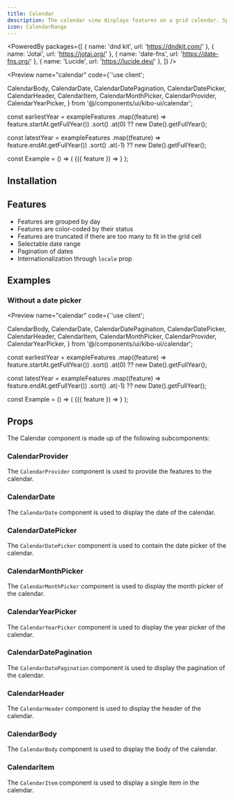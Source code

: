 ```yaml
---
title: Calendar
description: The calendar view displays features on a grid calendar. Specifically it shows the end date of each feature, and groups features by day.
icon: CalendarRange
---
```



<PoweredBy packages={[
  { name: 'dnd kit', url: 'https://dndkit.com/' },
  { name: 'Jotai', url: 'https://jotai.org/' },
  { name: 'date-fns', url: 'https://date-fns.org/' },
  { name: 'Lucide', url: 'https://lucide.dev/' },
]} />

<Preview name="calendar" code={`'use client';

  CalendarBody,
  CalendarDate,
  CalendarDatePagination,
  CalendarDatePicker,
  CalendarHeader,
  CalendarItem,
  CalendarMonthPicker,
  CalendarProvider,
  CalendarYearPicker,
} from '@/components/ui/kibo-ui/calendar';

const earliestYear =
  exampleFeatures
    .map((feature) => feature.startAt.getFullYear())
    .sort()
    .at(0) ?? new Date().getFullYear();

const latestYear =
  exampleFeatures
    .map((feature) => feature.endAt.getFullYear())
    .sort()
    .at(-1) ?? new Date().getFullYear();

const Example = () => (
  <CalendarProvider>
    <CalendarDate>
      <CalendarDatePicker>
        <CalendarMonthPicker />
        <CalendarYearPicker start={earliestYear} end={latestYear} />
      </CalendarDatePicker>
      <CalendarDatePagination />
    </CalendarDate>
    <CalendarHeader />
    <CalendarBody features={exampleFeatures}>
      {({ feature }) => <CalendarItem key={feature.id} feature={feature} />}
    </CalendarBody>
  </CalendarProvider>
);


## Installation

<Installer packageName="calendar" />

## Features

- Features are grouped by day
- Features are color-coded by their status
- Features are truncated if there are too many to fit in the grid cell
- Selectable date range
- Pagination of dates
- Internationalization through `locale` prop

## Examples

### Without a date picker

<Preview name="calendar" code={`'use client';

  CalendarBody,
  CalendarDate,
  CalendarDatePagination,
  CalendarDatePicker,
  CalendarHeader,
  CalendarItem,
  CalendarMonthPicker,
  CalendarProvider,
  CalendarYearPicker,
} from '@/components/ui/kibo-ui/calendar';

const earliestYear =
  exampleFeatures
    .map((feature) => feature.startAt.getFullYear())
    .sort()
    .at(0) ?? new Date().getFullYear();

const latestYear =
  exampleFeatures
    .map((feature) => feature.endAt.getFullYear())
    .sort()
    .at(-1) ?? new Date().getFullYear();

const Example = () => (
  <CalendarProvider>
    <CalendarHeader />
    <CalendarBody features={exampleFeatures}>
      {({ feature }) => <CalendarItem key={feature.id} feature={feature} />}
    </CalendarBody>
  </CalendarProvider>
);


## Props

The Calendar component is made up of the following subcomponents:

### CalendarProvider

The `CalendarProvider` component is used to provide the features to the calendar.

<AutoTypeTable path="node_modules/@repo/calendar/index.tsx" name="CalendarProviderProps" />

### CalendarDate

The `CalendarDate` component is used to display the date of the calendar.

<AutoTypeTable path="node_modules/@repo/calendar/index.tsx" name="CalendarDateProps" />

### CalendarDatePicker

The `CalendarDatePicker` component is used to contain the date picker of the calendar.

<AutoTypeTable path="node_modules/@repo/calendar/index.tsx" name="CalendarDatePickerProps" />

### CalendarMonthPicker

The `CalendarMonthPicker` component is used to display the month picker of the calendar.

<AutoTypeTable path="node_modules/@repo/calendar/index.tsx" name="CalendarMonthPickerProps" />

### CalendarYearPicker

The `CalendarYearPicker` component is used to display the year picker of the calendar.

<AutoTypeTable path="node_modules/@repo/calendar/index.tsx" name="CalendarYearPickerProps" />

### CalendarDatePagination

The `CalendarDatePagination` component is used to display the pagination of the calendar.

<AutoTypeTable path="node_modules/@repo/calendar/index.tsx" name="CalendarDatePaginationProps" />

### CalendarHeader

The `CalendarHeader` component is used to display the header of the calendar.

<AutoTypeTable path="node_modules/@repo/calendar/index.tsx" name="CalendarHeaderProps" />

### CalendarBody

The `CalendarBody` component is used to display the body of the calendar.

<AutoTypeTable path="node_modules/@repo/calendar/index.tsx" name="CalendarBodyProps" />

### CalendarItem

The `CalendarItem` component is used to display a single item in the calendar.

<AutoTypeTable path="node_modules/@repo/calendar/index.tsx" name="CalendarItemProps" />
